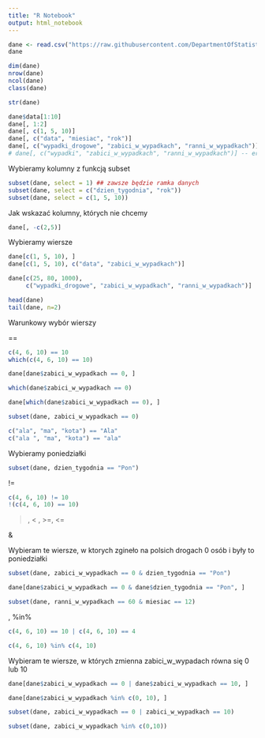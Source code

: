 ```yaml
---
title: "R Notebook"
output: html_notebook
---
```


```r
dane <- read.csv("https://raw.githubusercontent.com/DepartmentOfStatisticsPUE/intro-R-2024/main/data-raw/policja-droga-info-dzienne.csv")
dane
```

```r
dim(dane)
nrow(dane)
ncol(dane)
class(dane)
```
```r
str(dane)
```
```r
dane$data[1:10]
dane[, 1:2]
dane[, c(1, 5, 10)]
dane[, c("data", "miesiac", "rok")]
dane[, c("wypadki_drogowe", "zabici_w_wypadkach", "ranni_w_wypadkach")]
# dane[, c("wypadki", "zabici_w_wypadkach", "ranni_w_wypadkach")] -- error
```

Wybieramy kolumny z funkcją subset

```r
subset(dane, select = 1) ## zawsze będzie ramka danych
subset(dane, select = c("dzien_tygodnia", "rok"))
subset(dane, select = c(1, 5, 10))
```

Jak wskazać kolumny, których nie chcemy

```r
dane[, -c(2,5)]
```
Wybieramy wiersze

```r
dane[c(1, 5, 10), ]
dane[c(1, 5, 10), c("data", "zabici_w_wypadkach")]

dane[c(25, 80, 1000), 
     c("wypadki_drogowe", "zabici_w_wypadkach", "ranni_w_wypadkach")]

head(dane)
tail(dane, n=2)
```

Warunkowy wybór wierszy

== 

```r
c(4, 6, 10) == 10
which(c(4, 6, 10) == 10)

dane[dane$zabici_w_wypadkach == 0, ]

which(dane$zabici_w_wypadkach == 0)

dane[which(dane$zabici_w_wypadkach == 0), ]

subset(dane, zabici_w_wypadkach == 0)
```

```r
c("ala", "ma", "kota") == "Ala"
c("ala ", "ma", "kota") == "ala"
```

Wybieramy poniedziałki

```r
subset(dane, dzien_tygodnia == "Pon")
```

!=

```r
c(4, 6, 10) != 10
!(c(4, 6, 10) == 10)
```
>, < , >=, <=


&

Wybieram te wiersze, w ktorych zgineło na polsich drogach 0 osób i były to poniedziałki

```r
subset(dane, zabici_w_wypadkach == 0 & dzien_tygodnia == "Pon")

dane[dane$zabici_w_wypadkach == 0 & dane$dzien_tygodnia == "Pon", ]

subset(dane, ranni_w_wypadkach == 60 & miesiac == 12)
```

| , %in%

```r
c(4, 6, 10) == 10 | c(4, 6, 10) == 4

c(4, 6, 10) %in% c(4, 10)
```
Wybieram te wiersze, w których zmienna zabici_w_wypadach równa się 0 lub 10

```r
dane[dane$zabici_w_wypadkach == 0 | dane$zabici_w_wypadkach == 10, ]

dane[dane$zabici_w_wypadkach %in% c(0, 10), ]

subset(dane, zabici_w_wypadkach == 0 | zabici_w_wypadkach == 10)

subset(dane, zabici_w_wypadkach %in% c(0,10))
```






